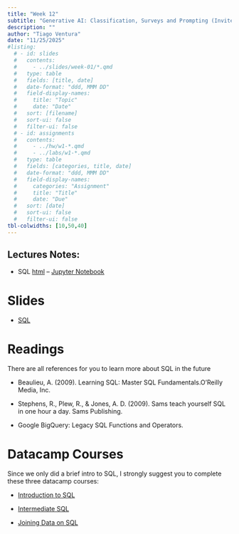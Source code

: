 ```yaml
---
title: "Week 12"
subtitle: "Generative AI: Classification, Surveys and Prompting (Invited Speaker  - Dr. Patrick Wu, American University)"
description: ""
author: "Tiago Ventura"
date: "11/25/2025"
#listing:
  # - id: slides
  #   contents:
  #     - ../slides/week-01/*.qmd
  #   type: table
  #   fields: [title, date]
  #   date-format: "ddd, MMM DD"
  #   field-display-names:
  #     title: "Topic"
  #     date: "Date"
  #   sort: [filename]
  #   sort-ui: false
  #   filter-ui: false
  # - id: assignments
  #   contents:
  #     - ../hw/w1-*.qmd
  #     - ../labs/w1-*.qmd
  #   type: table
  #   fields: [categories, title, date]
  #   date-format: "ddd, MMM DD"
  #   field-display-names:
  #     categories: "Assignment"
  #     title: "Title"
  #     date: "Due"
  #   sort: [date]
  #   sort-ui: false
  #   filter-ui: false
tbl-colwidths: [10,50,40]
---
```


## Lectures Notes:

-   SQL [html](/lecture_notes/week-13/_week_13_sql.html) -- <a href="/lecture_notes/week-13/_week_13_sql.ipynb" download> Jupyter Notebook </a>

# Slides

-   [SQL](/slides/week-13.html)

# Readings

There are all references for you to learn more about SQL in the future

-   Beaulieu, A. (2009). Learning SQL: Master SQL Fundamentals.O'Reilly Media, Inc.

-   Stephens, R., Plew, R., & Jones, A. D. (2009). Sams teach yourself SQL in one hour a day.</a> Sams Publishing.

-   Google BigQuery: Legacy SQL Functions and Operators.</a>

    </p>

    </li>

# Datacamp Courses

Since we only did a brief intro to SQL, I strongly suggest you to complete these three datacamp courses:

-   [Introduction to SQL](https://app.datacamp.com/learn/courses/introduction-to-sql)

-   [Intermediate SQL](https://app.datacamp.com/learn/courses/intermediate-sql)

-   [Joining Data on SQL](https://app.datacamp.com/learn/courses/joining-data-in-sql)

